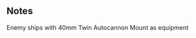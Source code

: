 {{for|the equipment usable on player ships|Bi Type 40mm Twin Autocannon Mount}}
{{EnemyEquipmentInfoKai|40mm Twin Autocannon Mount}}

==Notes==
<categorytree mode=pages depth=0>Enemy ships with 40mm Twin Autocannon Mount as equipment</categorytree>

{{EnemyEquipmentList}}